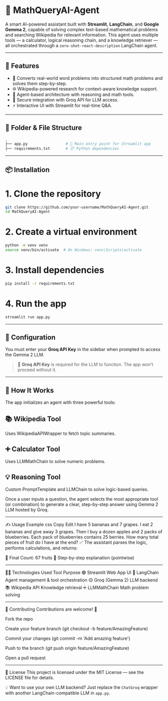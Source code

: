 
# 🧮 MathQueryAI-Agent

A smart AI-powered assistant built with **Streamlit**, **LangChain**, and **Google Gemma 2**, capable of solving complex text-based mathematical problems and searching Wikipedia for relevant information. This agent uses multiple tools — a calculator, logical reasoning chain, and a knowledge retriever — all orchestrated through a `zero-shot-react-description` LangChain agent.

---

## 🚀 Features

- 🧠 Converts real-world word problems into structured math problems and solves them step-by-step.
- 🌐 Wikipedia-powered research for context-aware knowledge support.
- 🤖 Agent-based architecture with reasoning and math tools.
- 🔐 Secure integration with Groq API for LLM access.
- ⚡ Interactive UI with Streamlit for real-time Q&A.

---

## 📁 Folder & File Structure

```bash
.
├── app.py                 # 🚀 Main entry point for Streamlit app
├── requirements.txt       # 📦 Python dependencies

```

---

## 📦 Installation
<Tabs> <TabItem value="local" label="🔧 Local Setup" default>

# 1. Clone the repository
```bash
git clone https://github.com/your-username/MathQueryAI-Agent.git
cd MathQueryAI-Agent
```
# 2. Create a virtual environment
```bash
python -m venv venv
source venv/bin/activate  # On Windows: venv\Scripts\activate
```
# 3. Install dependencies
```bash
pip install -r requirements.txt
```

# 4. Run the app
```bash
streamlit run app.py
```

</TabItem> </Tabs>

---

## 🔑 Configuration
You must enter your **Groq API Key** in the sidebar when prompted to access the Gemma 2 LLM.

> 🔐 **Groq API Key** is required for the LLM to function. The app won’t proceed without it.

---

## 🧠 How It Works
The app initializes an agent with three powerful tools:

## 📚 Wikipedia Tool
Uses WikipediaAPIWrapper to fetch topic summaries.

## ➕ Calculator Tool
Uses LLMMathChain to solve numeric problems.

## 💡 Reasoning Tool
Custom PromptTemplate and LLMChain to solve logic-based queries.

Once a user inputs a question, the agent selects the most appropriate tool (or combination) to generate a clear, step-by-step answer using Gemma 2 LLM hosted by Groq.

---

✍️ Usage Example
css
Copy
Edit
I have 5 bananas and 7 grapes. I eat 2 bananas and give away 3 grapes. 
Then I buy a dozen apples and 2 packs of blueberries. Each pack of blueberries contains 25 berries. 
How many total pieces of fruit do I have at the end?
✅ The assistant parses the logic, performs calculations, and returns:

🧮 Final Count: 67 fruits
📝 Step-by-step explanation (pointwise)

---

👨‍💻 Technologies Used
Tool	Purpose
🟣 Streamlit	Web App UI
🧠 LangChain	Agent management & tool orchestration
🟡 Groq (Gemma 2)	LLM backend
📚 Wikipedia API	Knowledge retrieval
➗ LLMMathChain	Math problem solving

---

🙌 Contributing
Contributions are welcome! 🚀

Fork the repo

Create your feature branch (git checkout -b feature/AmazingFeature)

Commit your changes (git commit -m 'Add amazing feature')

Push to the branch (git push origin feature/AmazingFeature)

Open a pull request

---

🪪 License
This project is licensed under the MIT License — see the LICENSE file for details.

💡 Want to use your own LLM backend? Just replace the `ChatGroq` wrapper with another LangChain-compatible LLM in `app.py`. 
